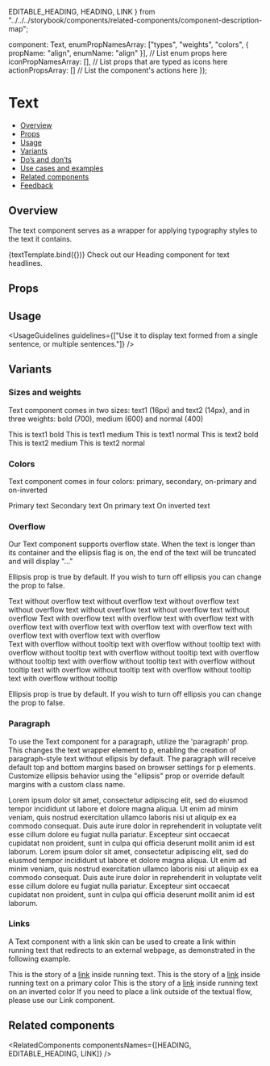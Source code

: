   EDITABLE_HEADING,
  HEADING,
  LINK
} from "../../../storybook/components/related-components/component-description-map";

  component: Text,
  enumPropNamesArray: ["types", "weights", "colors", { propName: "align", enumName: "align" }], // List enum props here
  iconPropNamesArray: [], // List props that are typed as icons here
  actionPropsArray: [] // List the component's actions here
});

<Meta title="Text/Text" component={Text} argTypes={metaSettings.argTypes} decorators={metaSettings.decorators} />

<!--- Component template -->


# Text

<!--- Component documentation -->

- [Overview](#overview)
- [Props](#props)
- [Usage](#usage)
- [Variants](#variants)
- [Do’s and don’ts](#dos-and-donts)
- [Use cases and examples](#use-cases-and-examples)
- [Related components](#related-components)
- [Feedback](#feedback)

## Overview

The text component serves as a wrapper for applying typography styles to the text it contains.

<Canvas>
  <Story name="Overview" args={{ children: "Hi, I'm a text!" }}>
    {textTemplate.bind({})}
  </Story>
</Canvas>

<Tip>
  Check out our <Link href="/?path=/docs/text-heading--overview">Heading</Link> component for text headlines.
</Tip>

## Props

<ArgsTable story="Overview" />

## Usage

<UsageGuidelines guidelines={["Use it to display text formed from a single sentence, or multiple sentences."]} />

## Variants

### Sizes and weights

Text component comes in two sizes: text1 (16px) and text2 (14px), and in three weights: bold (700), medium (600) and normal (400)

<Canvas>
  <Story name="Sizes and weights">
    <Flex
      gap={Flex.gaps.SMALL}
      direction={Flex.directions.COLUMN}
      justify={Flex.justify.START}
      align={Flex.align.START}
    >
      <Text type={Text.types.TEXT1} weight={Text.weights.BOLD}>
        This is text1 bold
      </Text>
      <Text type={Text.types.TEXT1} weight={Text.weights.MEDIUM}>
        This is text1 medium
      </Text>
      <Text type={Text.types.TEXT1} weight={Text.weights.NORMAL}>
        This is text1 normal
      </Text>
      <Text type={Text.types.TEXT2} weight={Text.weights.BOLD}>
        This is text2 bold
      </Text>
      <Text type={Text.types.TEXT2} weight={Text.weights.MEDIUM}>
        This is text2 medium
      </Text>
      <Text type={Text.types.TEXT2} weight={Text.weights.NORMAL}>
        This is text2 normal
      </Text>
    </Flex>
  </Story>
</Canvas>

### Colors

Text component comes in four colors: primary, secondary, on-primary and on-inverted

<Canvas>
  <Story name="Colors">
    <Flex direction={Flex.directions.COLUMN} align={Flex.align.START} gap={Flex.gaps.SMALL}>
      <Text color={Text.colors.PRIMARY}>Primary text</Text>
      <Text color={Text.colors.SECONDARY}>Secondary text</Text>
      <Text element="div" className={styles.primaryBackground} align={Text.align.CENTER} color={Text.colors.ON_PRIMARY}>
        On primary text
      </Text>
      <Text
        element="div"
        className={styles.invertedBackground}
        align={Text.align.CENTER}
        color={Text.colors.ON_INVERTED}
      >
        On inverted text
      </Text>
    </Flex>
  </Story>
</Canvas>

### Overflow

Our Text component supports overflow state.
When the text is longer than its container and the ellipsis flag is on, the end of the text will be truncated and will display "..."

<Tip>Ellipsis prop is true by default. If you wish to turn off ellipsis you can change the prop to false.</Tip>

<Canvas>
  <Story name="Overflow" play={textOverflowSuite}>
    <Flex
      id={OVERFLOW_TEXT_CONTAINER_ID}
      direction={Flex.directions.COLUMN}
      gap={Flex.gaps.MEDIUM}
      align={Flex.align.STRETCH}
      style={{ width: "70%" }}
    >
      <Text ellipsis={false}>
        Text without overflow text without overflow text without overflow text without overflow text without overflow
        text without overflow text without overflow
      </Text>
      <Text
        ellipsis
        data-testid={ONE_LINE_ELLIPSIS_TEST_ID}
        /**for testing purposes**/
        tooltipProps={{
          containerSelector: `#${OVERFLOW_TEXT_CONTAINER_ID}`
        }}
      >
        Text with overflow text with overflow text with overflow text with overflow text with overflow text with
        overflow text with overflow text with overflow text with overflow text with overflow
      </Text>
      <div>
        <Text ellipsis withoutTooltip maxLines={2}>
          Text with overflow without tooltip text with overflow without tooltip text with overflow without tooltip text
          with overflow without tooltip text with overflow without tooltip text with overflow without tooltip text with
          overflow without tooltip text with overflow without tooltip text with overflow without tooltip text with
          overflow without tooltip
        </Text>
      </div>
    </Flex>
  </Story>
</Canvas>

<Tip>Ellipsis prop is true by default. If you wish to turn off ellipsis you can change the prop to false.</Tip>

### Paragraph

To use the Text component for a paragraph, utilize the 'paragraph' prop.
This changes the text wrapper element to p, enabling the creation of paragraph-style text without ellipsis by default.
The paragraph will receive default top and bottom margins based on browser settings for p elements.
Customize ellipsis behavior using the "ellipsis" prop or override default margins with a custom class name.

<Canvas>
  <Story name="Paragraph">
    <Flex direction={Flex.directions.COLUMN}>
      <Text paragraph>
        Lorem ipsum dolor sit amet, consectetur adipiscing elit, sed do eiusmod tempor incididunt ut labore et dolore
        magna aliqua. Ut enim ad minim veniam, quis nostrud exercitation ullamco laboris nisi ut aliquip ex ea commodo
        consequat. Duis aute irure dolor in reprehenderit in voluptate velit esse cillum dolore eu fugiat nulla
        pariatur. Excepteur sint occaecat cupidatat non proident, sunt in culpa qui officia deserunt mollit anim id est
        laborum.
      </Text>
      <Text paragraph ellipsis maxLines={3}>
        Lorem ipsum dolor sit amet, consectetur adipiscing elit, sed do eiusmod tempor incididunt ut labore et dolore
        magna aliqua. Ut enim ad minim veniam, quis nostrud exercitation ullamco laboris nisi ut aliquip ex ea commodo
        consequat. Duis aute irure dolor in reprehenderit in voluptate velit esse cillum dolore eu fugiat nulla
        pariatur. Excepteur sint occaecat cupidatat non proident, sunt in culpa qui officia deserunt mollit anim id est
        laborum.
      </Text>
    </Flex>
  </Story>
</Canvas>

### Links

A Text component with a link skin can be used to create a link within running text that redirects to an external webpage, as demonstrated in the following example.

<Canvas>
  <Story name="Links inside running text">
    <Text>
      This is the story of a <a href="/?path=/docs/foundations-typography--page">link</a> inside running text.
    </Text>
    <Text element="div" className={styles.primaryBackground} align={Text.align.CENTER} color={Text.colors.ON_PRIMARY}>
      This is the story of a <a href="/?path=/docs/foundations-typography--page">link</a> inside running text on a
      primary color
    </Text>
    <Text element="div" className={styles.invertedBackground} align={Text.align.CENTER} color={Text.colors.ON_INVERTED}>
      This is the story of a <a href="/?path=/docs/foundations-typography--page">link</a> inside running text on an
      inverted color
    </Text>
  </Story>
</Canvas>

<Tip>
  If you need to place a link outside of the textual flow, please use our
  <Link href="/?path=/docs/navigation-link--overview">Link</Link> component.
</Tip>

## Related components

<RelatedComponents componentsNames={[HEADING, EDITABLE_HEADING, LINK]} />
